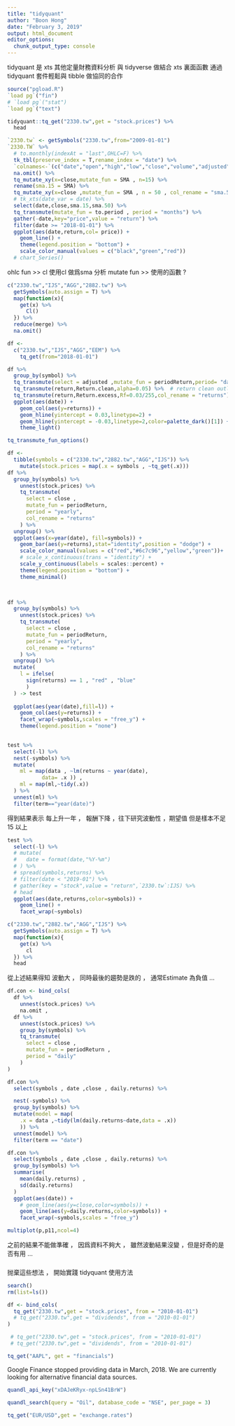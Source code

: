 ---
title: "tidyquant"
author: "Boon Hong"
date: "February 3, 2019"
output: html_document
editor_options: 
  chunk_output_type: console
---

tidyquant 是 xts 其他定量財務資料分析 與 tidyverse 做結合
xts 裏面函數 通過 tidyquant 套件輕鬆與 tibble 做協同的合作

```{r setup}
source("pgload.R")
`load pg`("fin")
# `load pg`("stat")
`load pg`("text")
```

```{r}

tidyquant::tq_get("2330.tw",get = "stock.prices") %>% 
  head

`2330.tw` <- getSymbols("2330.tw",from="2009-01-01")
`2330.TW` %>% 
  # to.monthly(indexAt = "last",OHLC=F) %>% 
  tk_tbl(preserve_index = T,rename_index = "date") %>% 
  `colnames<-`(c("date","open","high","low","close","volume","adjusted")) %>% 
  na.omit() %>% 
  tq_mutate_xy(x=close,mutate_fun = SMA , n=15) %>% 
  rename(sma.15 = SMA) %>% 
  tq_mutate_xy(x=close ,mutate_fun = SMA , n = 50 , col_rename = "sma.50") %>% 
  # tk_xts(date_var = date) %>%
  select(date,close,sma.15,sma.50) %>% 
  tq_transmute(mutate_fun = to.period , period = "months") %>% 
  gather(-date,key="price",value = "return") %>% 
  filter(date >= "2018-01-01") %>% 
  ggplot(aes(date,return,col= price)) +
    geom_line() + 
    theme(legend.position = "bottom") + 
    scale_color_manual(values = c("black","green","red"))
  # chart_Series()

```

ohlc fun >> cl 使用cl 做爲sma 分析
mutate fun >> 使用的函數 ?

```{r}

c("2330.tw","IJS","AGG","2882.tw") %>%  
  getSymbols(auto.assign = T) %>% 
  map(function(x){
    get(x) %>% 
      Cl()
  }) %>% 
  reduce(merge) %>% 
  na.omit()

df <- 
  c("2330.tw","IJS","AGG","EEM") %>% 
    tq_get(from="2018-01-01") 

df %>% 
  group_by(symbol) %>% 
  tq_transmute(select = adjusted ,mutate_fun = periodReturn,period= "daily",col_rename = "return") %>% 
  tq_transmute(return,Return.clean,alpha=0.05) %>%  # return clean outlier 0.05 
  tq_transmute(return,Return.excess,Rf=0.03/255,col_rename = "returns") %>% 
  ggplot(aes(date)) + 
    geom_col(aes(y=returns)) + 
    geom_hline(yintercept = 0.03,linetype=2) + 
    geom_hline(yintercept = -0.03,linetype=2,color=palette_dark()[1]) + 
    theme_light()

```

```{r}
tq_transmute_fun_options()

df <- 
  tibble(symbols = c("2330.tw","2882.tw","AGG","IJS")) %>% 
    mutate(stock.prices = map(.x = symbols , ~tq_get(.x))) 
df %>% 
  group_by(symbols) %>% 
    unnest(stock.prices) %>% 
    tq_transmute(
      select = close ,
      mutate_fun = periodReturn,
      period = "yearly",
      col_rename = "returns"
    ) %>% 
  ungroup() %>%
  ggplot(aes(x=year(date), fill=symbols)) + 
    geom_bar(aes(y=returns),stat="identity",position = "dodge") +
    scale_color_manual(values = c("red","#6c7c96","yellow","green"))+
    # scale_x_continuous(trans = "identity") +
    scale_y_continuous(labels = scales::percent) +  
    theme(legend.position = "bottom") + 
    theme_minimal() 

    
```

```{r}
df %>% 
  group_by(symbols) %>% 
    unnest(stock.prices) %>% 
    tq_transmute(
      select = close ,
      mutate_fun = periodReturn,
      period = "yearly",
      col_rename = "returns"
    ) %>% 
  ungroup() %>%
  mutate(
    l = ifelse(
      sign(returns) == 1 , "red" , "blue"
      )
  ) -> test
  
  ggplot(aes(year(date),fill=l)) +
    geom_col(aes(y=returns)) + 
    facet_wrap(~symbols,scales = "free_y") + 
    theme(legend.position = "none") 
    

```

```{r}
test %>% 
  select(-l) %>% 
  nest(-symbols) %>% 
  mutate(
    ml = map(data , ~lm(returns ~ year(date),
           data= .x )) ,
    ml = map(ml,~tidy(.x))
  ) %>%
  unnest(ml) %>% 
  filter(term=="year(date)")

```

得到結果表示 每上升一年 ， 報酬下降 ，往下研究波動性 ，期望值 
但是樣本不足 15 以上 

```{r}
test %>%
  select(-l) %>% 
  # mutate(
  #   date = format(date,"%Y-%m")
  # ) %>%
  # spread(symbols,returns) %>% 
  # filter(date < "2019-01") %>%
  # gather(key = "stock",value = "return",`2330.tw`:IJS) %>% 
  # head
  ggplot(aes(date,returns,color=symbols)) +
    geom_line() + 
    facet_wrap(~symbols)

c("2330.tw","2882.tw","AGG","IJS") %>% 
  getSymbols(auto.assign = T) %>% 
  map(function(x){
    get(x) %>% 
      cl
  }) %>% 
  head

```

從上述結果得知 波動大 ， 同時最後的趨勢是跌的 ， 通常Estimate 為負值 ...

```{r}

df.con <- bind_cols(
  df %>% 
    unnest(stock.prices) %>% 
    na.omit ,
  df %>%
    unnest(stock.prices) %>%
    group_by(symbols) %>%
    tq_transmute(
      select = close ,
      mutate_fun = periodReturn ,
      period = "daily"
    ) 
)
```

```{r}

df.con %>% 
  select(symbols , date ,close , daily.returns) %>% 

  nest(-symbols) %>% 
  group_by(symbols) %>%
  mutate(model = map(
    .x = data ,~tidy(lm(daily.returns~date,data = .x))
    )) %>% 
  unnest(model) %>% 
  filter(term == "date")

```

```{r}
df.con %>% 
  select(symbols , date ,close , daily.returns) %>% 
  group_by(symbols) %>% 
  summarise(
    mean(daily.returns) ,
    sd(daily.returns)
  )
  ggplot(aes(date)) +
    # geom_line(aes(y=close,color=symbols)) +
    geom_line(aes(y=daily.returns,color=symbols)) +
    facet_wrap(~symbols,scales = "free_y") 

multiplot(p,p11,ncol=4)
```

之前的結果不能做準確 ， 因爲資料不夠大 ， 雖然波動結果沒變 ，但是好奇的是否有用 ... 

###

抛棄這些想法 ， 開始實踐 tidyquant 使用方法

```{r}

search()
rm(list=ls())

```

```{r}
df <- bind_cols(
  tq_get("2330.tw",get = "stock.prices", from = "2010-01-01")
  # tq_get("2330.tw",get = "dividends", from = "2010-01-01")
)

 # tq_get("2330.tw",get = "stock.prices", from = "2010-01-01") 
 # tq_get("2330.tw",get = "dividends", from = "2010-01-01")

```

```{r}
tq_get("AAPL", get = "financials")

```

Google Finance stopped providing data in March, 2018. 
We are currently looking for alternative financial data sources. 

```{r}
quandl_api_key("xDAJeKRyx-npLSn41BrW")
```

```{r}

quandl_search(query = "Oil", database_code = "NSE", per_page = 3)
```

```{r}
tq_get("EUR/USD",get = "exchange.rates")

```

